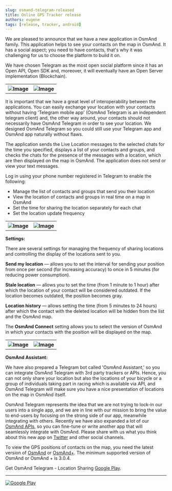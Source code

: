 ```yaml
---
slug: osmand-telegram-released
title: Online GPS Tracker release
authors: eugene
tags: [release, tracker, android]
---
```



We are pleased to announce that we have a new application in OsmAnd family. This application helps to see your contacts on the map in OsmAnd. It has a social aspect; you need to have contacts, that's why it was challenging for us to choose the platform to build it on.

<!--truncate-->

We have chosen Telegram as the most open social platform since it has an Open API, Open SDK and, moreover, it will eventually have an Open Server implementation (Blockchain).

<table class="blogimage">
  <tr>
    <th><img src={require('./1-My_Location.jpg').default} alt="Image"/></th>
    <th><img src={require('./4-Map.jpg').default} alt="Image"/></th>
    </tr>
</table> 

<p>It is important that we have a great level of interoperability between the applications. You can easily exchange your location with your contacts without having 'Telegram mobile app' (OsmAnd Telegram is an independent telegram client) and, the other way around, your contacts should not necessarily have OsmAnd Telegram in order to see your location. We designed OsmAnd Telegram so you could still use your Telegram app and OsmAnd app naturally without flaws.</p>


<p>The application sends the Live Location messages to the selected chats for the time you specified, displays a list of your contacts and groups, and checks the chats for the presence of the messages with a location, which are then displayed on the map in OsmAnd.
The application does not send or view your text messages.</p>


Log in using your phone number registered in Telegram to enable the following:
- Manage the list of contacts and groups that send you their location
- View the location of contacts and groups in real time on a map in OsmAnd
- Set the time for sharing the location separately for each chat
- Set the location update frequency

<table class="blogimage">
  <tr>
    <th><img src={require('./2-My-location.jpg').default} alt="Image"/></th>
    <th><img src={require('./3-Live.jpg').default} alt="Image"/></th>
    </tr>
</table> 

**Settings:**

<p>There are several settings for managing the frequency of sharing locations and controlling the display of the locations sent to you.</p>
<p><b>Send my location</b> — allows you to set the interval for sending your position from once per second (for increasing accuracy) to once in 5 minutes (for reducing power consumption).</p>
<p><b>Stale location</b> — allows you to set the time (from 1 minute to 1 hour) after which the location of your contact will be considered outdated. If the location becomes outdated, the position becomes gray.</p>
<p><b>Location history</b> — allows setting the time (from 5 minutes to 24 hours) after which the contact with the deleted location will be hidden from the list and the OsmAnd map.</p>
<p>The <b>OsmAnd Connect</b> setting allows you to select the version of OsmAnd in which your contacts with the position will be displayed on the map.</p>

<table class="blogimage">
  <tr>
    <th><img src={require('./Settings-1.jpg').default} alt="Image"/></th>
    <th><img src={require('./Settings-2.jpg').default} alt="Image"/></th>
    </tr>
</table> 


**OsmAnd Assistant:**

<p>We have also prepared a Telegram bot called 'OsmAnd Assistant,' so you can integrate OsmAnd Telegram with 3rd party trackers or APIs. Hence, you can not only share your location but also the locations of your bicycle or a group of individuals taking part in racing which is available via API, and OsmAnd Telegram will make sure you have a nice presentation of locations on the map in OsmAnd itself.</p>
<p>OsmAnd Telegram represents the idea that we are not trying to lock-in our users into a single app, and we are in line with our mission to bring the value to end-users by focusing on the strong side of our app, meanwhile integrating with others. Recently we have also expanded a lot of our <a href="http://osmand.net/build_it">OsmAnd APIs</a>, so you can fine-tune or write another app that will seamlessly integrate with OsmAnd. Please share with us what you think about this new app on <a href="https://x.com/osmandapp">Twitter</a> and other social channels.</p>
<p>To view the GPS positions of contacts on the map, you need the latest version of <a href="https://play.google.com/store/apps/details?id=net.osmand">OsmAnd</a> or <a href="https://play.google.com/store/apps/details?id=net.osmand.plus">OsmAnd+</a>. The minimum supported version of OsmAnd or OsmAnd + is 3.0.4.</p>
<p>Get OsmAnd Telegram - Location Sharing <a href="https://play.google.com/store/apps/details?id=net.osmand.telegram">Google Play</a>.</p>

_________________________________________________

<LinksSocial/>
<LinksTelegram/>

<a href="https://play.google.com/store/apps/details?id=net.osmand.telegram">
    <img src={require('@site/static/img/bt_google_play.png').default} alt="Google Play"/>
</a>
